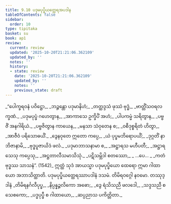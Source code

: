 ```yaml
---
title: 9.10 ပဒုမပုပ္ဖိယတ္ထေရအပဒါန
tableOfContents: false
sidebar:
  order: 10
type: tipitaka
basket: su
book: ap1
review:
  current: review
  updated: '2025-10-20T21:21:06.362109'
  updated_by: ''
  notes: ''
  history:
  - state: review
    date: '2025-10-20T21:21:06.362109'
    updated_by: ''
    notes: ''
    previous_state: draft
---
```



<DynamicBreadcrumb />


<ReviewStatus review={frontmatter.review} showDetails={true} />

<HypothesisAnnotation frontmatter={frontmatter} />

<Division number="51" book="ap1" e="ch" v="20" p="145">

<Paragraph number="1754" type="verses" book="ap1">
_“ပေါက္ခရဝနံ ပဝိဋ္ဌော,_  
_ဘဉ္ဇန္တော ပဒုမာနိဟံ;_  
_တတ္ထဒ္ဒသံ ဖုဿံ ဗုဒ္ဓံ,_  
_ဗာတ္တိံသဝရလက္ခဏံ._  

</Paragraph>

</Division>
<Division number="52" book="ap1" e="ch" v="20" p="145">

<Paragraph number="1755" type="verses" book="ap1">
_ပဒုမပုပ္ဖံ ဂဟေတွာန,_  
_အာကာသေ ဥက္ခိပိံ အဟံ;_  
_ပါပကမ္မံ သရိတွာန,_  
_ပဗ္ဗဇိံ အနဂါရိယံ._  

</Paragraph>

</Division>
<Division number="53" book="ap1" e="ch" v="20" p="145">

<Paragraph number="1756" type="verses" book="ap1">
_ပဗ္ဗဇိတွာန ကာယေန,_  
_မနသာ သံဝုတေန စ;_  
_ဝစီဒုစ္စရိတံ ဟိတွာ,_  
_အာဇီဝံ ပရိသောဓယိံ._  

</Paragraph>

</Division>
<Division number="54" book="ap1" e="ch" v="20" p="145">

<Paragraph number="1757" type="verses" book="ap1">
_ဒွေနဝုတေ ဣတော ကပ္ပေ,_  
_ယံ ပုပ္ဖမဘိရောပယိံ;_  
_ဒုဂ္ဂတိံ နာဘိဇာနာမိ,_  
_ဗုဒ္ဓပူဇာယိဒံ ဖလံ._  

</Paragraph>

</Division>
<Division number="55" book="ap1" e="ch" v="20" p="145">

<Paragraph number="1758" type="verses" book="ap1">
_ပဒုမာဘာသနာမာ စ,_  
_အဋ္ဌာရသ မဟီပတီ;_  
_အဋ္ဌာရသေသု ကပ္ပေသု,_  
_အဋ္ဌတာလီသမာသိသုံ._  

</Paragraph>

</Division>
<Division number="56" book="ap1" e="ch" v="20" p="146">

<Paragraph number="1759" type="verses" book="ap1">
_ပဋိသမ္ဘိဒါ စတဿော,_  
_ …ပေ… _  
_ကတံ ဗုဒ္ဓဿ သာသနံ”. (1542)_  

</Paragraph>

<Paragraph number="1760" book="ap1">
ဣတ္ထံ သုဒံ အာယသ္မာ ပဒုမပုပ္ဖိယော ထေရော ဣမာ ဂါထာယော အဘာသိတ္ထာတိ.

</Paragraph>
</Division>

<Paragraph number="1761" type="center" book="ap1">
ပဒုမပုပ္ဖိယတ္ထေရဿာပဒါနံ ဒသမံ.



</Paragraph>

<Paragraph number="1762" type="center" book="ap1">
တိမိရဝဂ္ဂေါ နဝမော.



</Paragraph>

<Paragraph number="1763" type="center" book="ap1">
တဿုဒ္ဒါနံ


</Paragraph>

<Paragraph number="1764" type="verses" book="ap1">
_တိမိရနင်္ဂလီပုပ္ဖ,_  
_နိပ္ပန္နဉ္ဇလိကော အဓော;_  
_ဒွေ ရံသိသညီ ဖလဒေါ,_  
_သဒ္ဒသညီ စ သေစကော;_  
_ပဒ္မပုပ္ဖီ စ ဂါထာယော,_  
_ဆပ္ပညာသ ပကိတ္တိတာ._
</Paragraph>